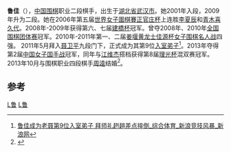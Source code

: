 {{Infobox Go player
| image = 
| 全名 = 鲁佳
| 英文名 = 
| 生於 = {{birth date and age|1988|7|29}}<ref name="bio">{{cite news|author1=杨诚|title=中国围棋女棋手简介：鲁佳初段|url=http://sports.sohu.com/20090810/n265843043.shtml|accessdate=2018-02-01|agency=搜狐体育|date=2009年8月10日}}</ref>
| 出生地 = [[湖北省|湖北省]][[武汉市|武汉市]]
| 國籍 = {{PRC}}
| 師從 = [[聂卫平|聂卫平]]
| 學生 = 无
| 入段 = 2001年
| 段位 = 二段
| 所屬 = [[中国棋院|中国棋院]]
}}

'''鲁佳'''（{{bd|1988年|7月29日|catIdx=L鲁}}），[[中国|中国]][[围棋|围棋]]职业二段棋手，出生于[[湖北省|湖北省]][[武汉市|武汉市]]。她2001年入段，2009年升为二段。她在2006年第五届[[世界女子圍棋賽正官庄杯|世界女子圍棋賽正官庄杯]]上连胜[[李夏辰|李夏辰]]和[[青木喜久代|青木喜久代]]。2008年-2009年获得第六、七届[[建橋杯|建橋杯]]冠军。曾夺2008年、2010年[[全国围棋团体锦标赛|全国围棋团体赛]]冠军。2010年-2011年第一、二届[[姜堰黄龙士佳源杯女子围棋名人战|姜堰黄龙士佳源杯女子围棋名人战]]四强。
2011年5月拜入[[聂卫平|聂卫平]]九段门下，正式成为其第9位[[围棋棋手师承关系|入室弟子]]<ref>[http://sports.sina.com.cn/go/2011-05-10/09345569650.shtml 鲁佳成为老聂第9位入室弟子 拜师礼趔趄差点摔倒_综合体育_新浪竞技风暴_新浪网]</ref>。2013年夺得第2届[[中国女子国手战|中国女子国手战]]冠军，同年与[[江维杰|江维杰]]搭档获得第8届[[理光杯|理光杯]]混双赛冠军。2013年10月与围棋职业四段棋手[[周逵|周逵]]结婚<ref name="婚礼">{{cite news|title=聂卫平女弟子鲁佳步入婚姻殿堂 与周逵喜结连理|url=http://sports.sina.com.cn/go/2013-10-08/11276819588.shtml|accessdate=2018-02-01|date=2013年10月8日}}</ref>。

==参考==
{{reflist}}

{{中国围棋赛现任冠军}}

[[Category:中国围棋棋手|L鲁]]
[[Category:中国棋院围棋棋手|L鲁]]